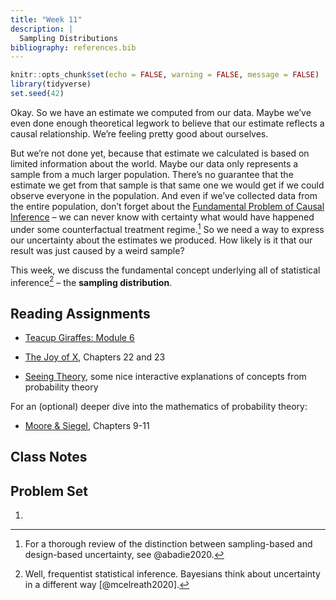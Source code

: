 ```yaml
---
title: "Week 11"
description: |
  Sampling Distributions
bibliography: references.bib
---
```


```r
knitr::opts_chunk$set(echo = FALSE, warning = FALSE, message = FALSE)
library(tidyverse)
set.seed(42)
```

Okay. So we have an estimate we computed from our data. Maybe we've even done enough theoretical legwork to believe that our estimate reflects a causal relationship. We're feeling pretty good about ourselves.

But we're not done yet, because that estimate we calculated is based on limited information about the world. Maybe our data only represents a sample from a much larger population. There's no guarantee that the estimate we get from that sample is that same one we would get if we could observe everyone in the population. And even if we've collected data from the entire population, don't forget about the [Fundamental Problem of Causal Inference](week-08.html) -- we can never know with certainty what would have happened under some counterfactual treatment regime.[^1] So we need a way to express our uncertainty about the estimates we produced. How likely is it that our result was just caused by a weird sample?

[^1]: For a thorough review of the distinction between sampling-based and design-based uncertainty, see @abadie2020.

This week, we discuss the fundamental concept underlying all of statistical inference[^2] -- the **sampling distribution**.

[^2]: Well, frequentist statistical inference. Bayesians think about uncertainty in a different way [@mcelreath2020].

## Reading Assignments

-   [Teacup Giraffes: Module 6](https://tinystats.github.io/teacups-giraffes-and-statistics/06_standardError.html)

-   [The Joy of X](https://ebookcentral.proquest.com/lib/ugalib/reader.action?docID=3304559), Chapters 22 and 23

-   [Seeing Theory](https://seeing-theory.brown.edu/), some nice interactive explanations of concepts from probability theory

For an (optional) deeper dive into the mathematics of probability theory:

-   [Moore & Siegel](https://ebookcentral.proquest.com/lib/ugalib/reader.action?docID=1205618), Chapters 9-11

## Class Notes

## Problem Set

1.  
